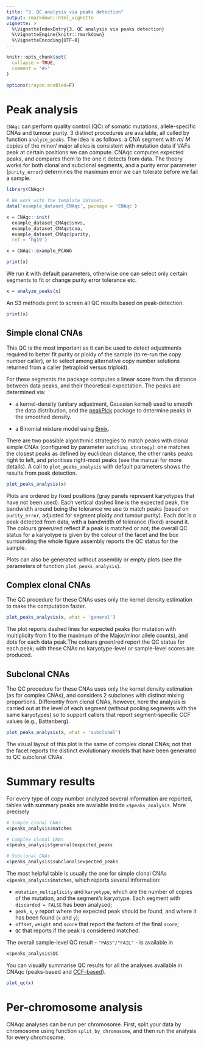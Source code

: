 ```yaml
---
title: "3. QC analysis via peaks detection"
output: rmarkdown::html_vignette
vignette: >
  %\VignetteIndexEntry{3. QC analysis via peaks detection}
  %\VignetteEngine{knitr::rmarkdown}
  %\VignetteEncoding{UTF-8}
---
```


```r
knitr::opts_chunk$set(
  collapse = TRUE,
  comment = "#>"
)

options(crayon.enabled=F)
```

# Peak analysis

`CNAqc` can perform quality control (QC) of somatic mutations, allele-specific CNAs and tumour purity. 3 distinct procedures are available, all called by function `analyze_peaks`. The idea is as follows: a CNA segment with $m$/ $M$ copies of the minor/ major alleles is consistent with mutation data if VAFs peak at certain positions we can compute. CNAqc computes expected peaks, and compares them to the one it detects from data. The theory works for both clonal and subclonal segments, and a purity error parameter (`purity_error`) determines the maximum error we can tolerate before we fail a sample.

```r
library(CNAqc)

# We work with the template dataset. 
data('example_dataset_CNAqc', package = 'CNAqc')

x = CNAqc::init(
  example_dataset_CNAqc$snvs, 
  example_dataset_CNAqc$cna,
  example_dataset_CNAqc$purity,
  ref = 'hg19')

x = CNAqc::example_PCAWG

print(x)
```


We run it with default parameters, otherwise one can select only certain segments  to fit or change purity error tolerance etc.
```r
x = analyze_peaks(x)
```
An S3 methods print to screen all QC results based on peak-detection.

```r
print(x)
```


## Simple clonal CNAs

This QC is the most important as it can be used to detect adjustments required to better fit purity or ploidy of the sample (to re-run the copy number caller), or to select among alternative copy number solutions returned from a caller (tetraploid versus triploid).

For these segments the package computes a linear score from the distance between data peaks, and their theoretical expectation. The peaks are determined via:

- a kernel-density (unitary adjustment, Gaussian kernel) used to smooth the data distribution, and the   [peakPick](https://cran.rstudio.com/web/packages/peakPick/index.html) package to determine peaks in the smoothed density.

- a Binomial mixture model using [Bmix](https://caravagnalab.github.io/BMix/).

There are two possible algorithmic strategies to match peaks with clonal simple CNAs (configured by parameter `matching_strategy`): one matches the closest peaks as defined by euclidean distance, the other ranks peaks  right to left, and prioritises right-most peaks (see the manual for more details). A call to `plot_peaks_analysis` with default parameters shows the results from peak detection.

```r
plot_peaks_analysis(x)
```

Plots are ordered by fixed positions (gray panels represent karyotypes that have not been used). Each vertical dashed line is the expected peak, the bandwidth around being the tolerance we use to match peaks (based on `purity_error`, adjusted for segment ploidy and tumour purity). Each dot is a peak detected from data, with a bandwidth of tolerance (fixed) around it. The colours green/red reflect if a peak is matched or not; the overall QC status for a karyotype  is given by the colour of the facet and the box surrounding the whole figure assembly reports the QC status for the sample.

Plots can also be generated without assembly or empty plots (see the parameters of function `plot_peaks_analysis`).

## Complex clonal CNAs

The QC procedure for these CNAs uses only the kernel density estimation to make the computation faster.
```r
plot_peaks_analysis(x, what = 'general')
```
The plot reports dashed lines for expected peaks (for mutation with multiplicity from 1 to the maximum of the Major/minor allele counts), and dots for each data peak.The colours green/red report the QC status for each peak; with these CNAs no karyotype-level or sample-level scores are produced.

##  Subclonal CNAs 

The QC procedure for these CNAs uses only the kernel density estimation (as for complex CNAs), and considers 2 subclones with distinct mixing proportions. Differently from clonal CNAs, however, here the analysis is carried out at the level of each segment (without pooling segments with the same karyotypes) so to support callers that report segment-specific CCF values (e.g., Battenberg).

```r
plot_peaks_analysis(x, what = 'subclonal')
```
The visual layout of this plot is the same of complex clonal CNAs; not that the facet reports the distinct evolutionary models that have been generated to QC subclonal CNAs.


# Summary results

For every type of copy number analyzed several information are reported, tables with summary peaks are available inside `x$peaks_analysis`. More precisely
```r
# Simple clonal CNAs
x$peaks_analysis$matches

# Complex clonal CNAs
x$peaks_analysis$general$expected_peaks

# Subclonal CNAs
x$peaks_analysis$subclonal$expected_peaks
```

The most helpful table is usually the one for simple clonal CNAs `x$peaks_analysis$matches`, which reports several information:

- `mutation_multiplicity` and `karyotype`, which are the number of copies of the mutation, and the segment's karyotype. Each segment with `discarded = FALSE` has been analysed;
- `peak`, `x`, `y` report where the expected peak should be found, and where it has been found (`x` and `y`);
- `offset`, `weight` and `score` that report the factors of the final `score`;
- `QC` that reports if the  peak is considered matched.

The overall sample-level QC result - `"PASS"/"FAIL"` - is available in
```r
x$peaks_analysis$QC
```

You can visually summarise QC results for all the analyses available in CNAqc (peaks-based and [CCF-based](https://caravagn.github.io/CNAqc/articles/ccf_computation.html)).

```r
plot_qc(x)
```


# Per-chromosome analysis

CNAqc analyses can be run per chromosome. First, split your data by chromosome using function `split_by_chromosome`, and then run the analysis for every chromosome. 

